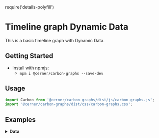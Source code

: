 require('details-polyfill')

# Timeline graph Dynamic Data

This is a basic timeline graph with Dynamic Data.

## Getting Started

- Install with [npmjs](https://www.npmjs.com):
  - `npm i @cerner/carbon-graphs --save-dev`

## Usage
```js
import Carbon from '@cerner/carbon-graphs/dist/js/carbon-graphs.js';
import '@cerner/carbon-graphs/dist/css/carbon-graphs.css';

```
## Examples
<DynamicData />

<details>
<summary style={{fontSize: 24 }}>
<b>Data</b>
</summary>

### Graph Config object
<GraphConfig />

### Data object
#### Initial Data
##### Timeline A Dataset
<DataObject1 />

##### Timeline B Dataset
<DataObject2 />

#### Updated Data
##### Timeline A Dataset
<DynamicDataObject1 />

##### Timeline B Dataset
<DynamicDataObject2 />

</details>

